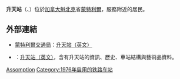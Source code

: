 {{Infobox station 
| name          = 升天<br />{{lang|fr|Assomption}}
| type          = 
| style         = Montreal Metro
| image         = L'Assomption-metro Station.jpg
| image_caption = 
| address       = [[魁北克省|魁北克省]][[蒙特利爾|蒙特利爾]]升天林蔭路3075號
| country       = [[加拿大|加拿大]]
| coordinates   = {{coord|45|34|09|N|73|32|49|W|type:railwaystation_region:CA-QC|display=inline,title}}
| elevation     = 
| line          = [[蒙特利爾地鐵綠線|綠線]]
| other         = {{Rail color box|system=AMT|line=STM}}
| structure     = 
| platform      = 
| depth         = {{convert|19.2|m|ft|abbr=off}}，第16深
| levels        = 
| tracks        = 
| parking       = 
| bicycle       = 
| opened        = 1976年6月6日後
| architect     = Duplessis et Labelle
| closed        = 
| rebuilt       = 
| electrified   = 
| ADA           = 
| code          = 
| owned         =
| operator      = [[蒙特利爾交通局|蒙特利爾交通局]]
| zone          = 
| status        =
| former        = 
| passengers    = 1,141,977進出（2011年），65/68
| pass_year     = 
| pass_percent  = 
| pass_system   = 
| mpassengers   = 
| services      = 
| map_locator   = 
| web           = 
}}
'''升天站'''（{{lang-fr|Station Assomption}}、{{lang-en|Assomption Station}}）位於[[加拿大|加拿大]][[魁北克|魁北克]]省[[蒙特利爾|蒙特利爾]]，服務附近的居民。

== 外部連結 ==

* {{fr}}{{en}}[[蒙特利爾交通局|蒙特利爾交通局]]：[http://www.stm.info/metro/M22.htm 升天站]{{Wayback|url=http://www.stm.info/metro/M22.htm |date=20090409164354 }}[http://www.stm.info/English/metro/a-M22.htm （英文）]{{Wayback|url=http://www.stm.info/English/metro/a-M22.htm |date=20090129163941 }}
* {{fr}}{{en}}{{lang|en|metrodemontreal.com}}：[http://www.metrodemontreal.com/green/assomption/index-f.html 升天站]{{Wayback|url=http://www.metrodemontreal.com/green/assomption/index-f.html |date=20090403200010 }}[http://www.metrodemontreal.com/green/assomption/ （英文）]{{Wayback|url=http://www.metrodemontreal.com/green/assomption/ |date=20090604105019 }}，含有升天站的資訊、歷史、車站結構與藝術品資料。

{{蒙特利爾地鐵}}

[[Category:蒙特利爾地鐵綠線車站|Assomption]]
[[Category:1976年启用的铁路车站|Category:1976年启用的铁路车站]]